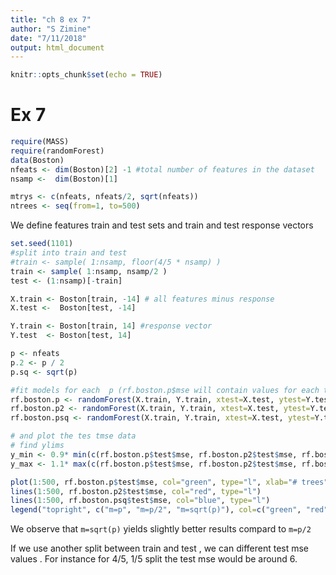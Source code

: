 ```yaml
---
title: "ch 8 ex 7"
author: "S Zimine"
date: "7/11/2018"
output: html_document
---
```


```r
knitr::opts_chunk$set(echo = TRUE)
```

Ex 7
=====

```r
require(MASS)
require(randomForest)
data(Boston)
nfeats <- dim(Boston)[2] -1 #total number of features in the dataset
nsamp <-  dim(Boston)[1]

mtrys <- c(nfeats, nfeats/2, sqrt(nfeats))
ntrees <- seq(from=1, to=500)
```

We define features train  and test sets and  train and test response vectors

```r
set.seed(1101)
#split into train and test
#train <- sample( 1:nsamp, floor(4/5 * nsamp) )
train <- sample( 1:nsamp, nsamp/2 )
test <- (1:nsamp)[-train]

X.train <- Boston[train, -14] # all features minus response
X.test <-  Boston[test, -14]

Y.train <- Boston[train, 14] #response vector
Y.test  <- Boston[test, 14]

```

```r
p <- nfeats
p.2 <- p / 2
p.sq <- sqrt(p)

#fit models for each  p (rf.boston.p$mse will contain values for each tree between 1 and 500)
rf.boston.p <- randomForest(X.train, Y.train, xtest=X.test, ytest=Y.test, mtry=p, ntree=500) 
rf.boston.p2 <- randomForest(X.train, Y.train, xtest=X.test, ytest=Y.test, mtry=p.2, ntree=500) 
rf.boston.psq <- randomForest(X.train, Y.train, xtest=X.test, ytest=Y.test, mtry=p.sq, ntree=500) 

# and plot the tes tmse data
# find ylims
y_min <- 0.9* min(c(rf.boston.p$test$mse, rf.boston.p2$test$mse, rf.boston.psq$test$mse))
y_max <- 1.1* max(c(rf.boston.p$test$mse, rf.boston.p2$test$mse, rf.boston.psq$test$mse))

plot(1:500, rf.boston.p$test$mse, col="green", type="l", xlab="# trees", ylab="test mse", ylim=c(y_min,y_max))
lines(1:500, rf.boston.p2$test$mse, col="red", type="l")
lines(1:500, rf.boston.psq$test$mse, col="blue", type="l")
legend("topright", c("m=p", "m=p/2", "m=sqrt(p)"), col=c("green", "red", "blue"), cex=1, lty=1)

```

We observe that `m=sqrt(p)` yields slightly better results compard to `m=p/2`

If we use another split between train and test , we can different test mse values . For instance for 4/5, 1/5 split the test mse would be around 6.
